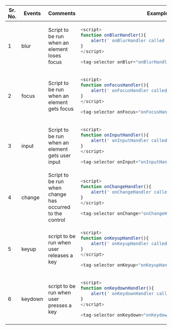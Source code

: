

<table>
<thead>
<tr>
<th>Sr. No.</th>
<th>Events</th>
<th>Comments</th>
<th width="500px">Examples</th>
</tr>
</thead>
<tbody>
<tr>
<td>1</td>
<td>blur</td>
<td>Script to be run when an element loses focus</td>
<td>

```javascript
<script>
function onBlurHandler(){
    alert(' onBlurHandler called ');
}
</script>

<tag-selector onBlur="onBlurHandler()"></tag-selector>
```

</td>
</tr>
<tr>
<td>2</td>
<td>focus</td>
<td>Script to be run when an element gets focus</td>
<td>


```javascript
<script>
function onFocusHandler(){
    alert(' onFocusHandler called ');
}
</script>

<tag-selector onFocus="onFocusHandler()"></tag-selector>
```

</td>
</tr>
<tr>
<td>3</td>
<td>input</td>
<td>Script to be run when an element gets user input</td>
<td>


```javascript
<script>
function onInputHandler(){
    alert(' onInputHandler called ');
}
</script>

<tag-selector onInput="onInputHandler()"></tag-selector>
```

</td>
</tr>
<tr>
<td>4</td>
<td>change</td>
<td>Script to be run when change has occurred to the control</td>
<td>


```javascript
<script>
function onChangeHandler(){
    alert(' onChangeHandler called ');
}
</script>

<tag-selector onChange="onChangeHandler()"></tag-selector>
```

</td>
</tr>
<tr>
<td>5</td>
<td>keyup</td>
<td>script to be run when user releases a key</td>
<td>

```javascript
<script>
function onKeyupHandler(){
    alert(' onKeyupHandler called ');
}
</script>

<tag-selector onKeyup="onKeyupHandler()"></tag-selector>
```

</td>
</tr>
<tr>
<td>6</td>
<td>keydown</td>
<td>script to be run when user presses a key</td>
<td>

```javascript
<script>
function onKeydownHandler(){
    alert(' onKeydownHandler called ');
}
</script>

<tag-selector onKeydown="onKeydownHandler()"></tag-selector>
```

</td>
</tr>
</tbody>
</table>